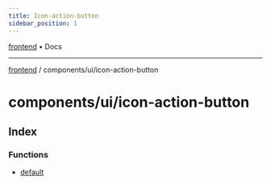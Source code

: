 ```yaml
---
title: Icon-action-button
sidebar_position: 1
---
```


[frontend](./icon-action-button/../../..) • Docs

***

[frontend](./icon-action-button/../../..) / components/ui/icon-action-button

# components/ui/icon-action-button

## Index

### Functions

- [default](./icon-action-button/functions/default)
